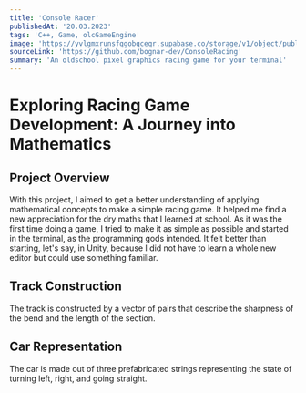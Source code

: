 ```yaml
---
title: 'Console Racer'
publishedAt: '20.03.2023'
tags: 'C++, Game, olcGameEngine'
image: 'https://yvlgmxrunsfqgobqceqr.supabase.co/storage/v1/object/public/images/console-racing.png'
sourceLink: 'https://github.com/bognar-dev/ConsoleRacing'
summary: 'An oldschool pixel graphics racing game for your terminal'
---
```


# Exploring Racing Game Development: A Journey into Mathematics

## Project Overview

With this project, I aimed to get a better understanding of applying mathematical concepts to make a simple racing game. It helped me find a new appreciation for the dry maths that I learned at school. As it was the first time doing a game, I tried to make it as simple as possible and started in the terminal, as the programming gods intended. It felt better than starting, let's say, in Unity, because I did not have to learn a whole new editor but could use something familiar.

## Track Construction

The track is constructed by a vector of pairs that describe the sharpness of the bend and the length of the section.

## Car Representation

The car is made out of three prefabricated strings representing the state of turning left, right, and going straight.
